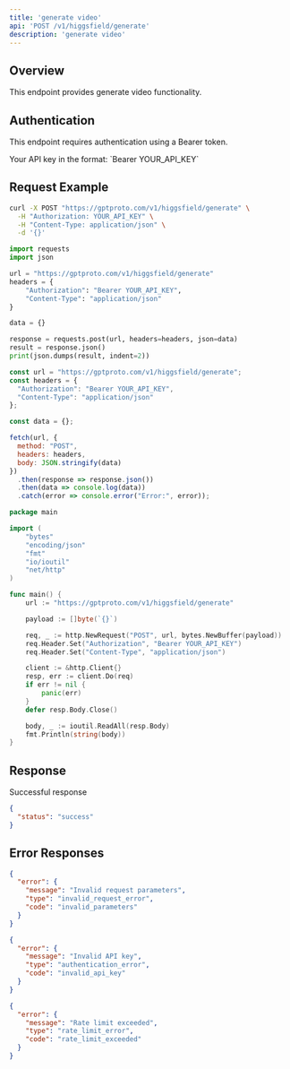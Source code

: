 ```yaml
---
title: 'generate video'
api: 'POST /v1/higgsfield/generate'
description: 'generate video'
---
```


## Overview

This endpoint provides generate video functionality.

## Authentication

This endpoint requires authentication using a Bearer token.

<ParamField header="Authorization" type="string" required>
  Your API key in the format: `Bearer YOUR_API_KEY`
</ParamField>

## Request Example

<CodeGroup>

```bash cURL
curl -X POST "https://gptproto.com/v1/higgsfield/generate" \
  -H "Authorization: YOUR_API_KEY" \
  -H "Content-Type: application/json" \
  -d '{}'
```

```python Python
import requests
import json

url = "https://gptproto.com/v1/higgsfield/generate"
headers = {
    "Authorization": "Bearer YOUR_API_KEY",
    "Content-Type": "application/json"
}

data = {}

response = requests.post(url, headers=headers, json=data)
result = response.json()
print(json.dumps(result, indent=2))
```

```javascript JavaScript
const url = "https://gptproto.com/v1/higgsfield/generate";
const headers = {
  "Authorization": "Bearer YOUR_API_KEY",
  "Content-Type": "application/json"
};

const data = {};

fetch(url, {
  method: "POST",
  headers: headers,
  body: JSON.stringify(data)
})
  .then(response => response.json())
  .then(data => console.log(data))
  .catch(error => console.error("Error:", error));
```

```go Go
package main

import (
    "bytes"
    "encoding/json"
    "fmt"
    "io/ioutil"
    "net/http"
)

func main() {
    url := "https://gptproto.com/v1/higgsfield/generate"

    payload := []byte(`{}`)

    req, _ := http.NewRequest("POST", url, bytes.NewBuffer(payload))
    req.Header.Set("Authorization", "Bearer YOUR_API_KEY")
    req.Header.Set("Content-Type", "application/json")

    client := &http.Client{}
    resp, err := client.Do(req)
    if err != nil {
        panic(err)
    }
    defer resp.Body.Close()

    body, _ := ioutil.ReadAll(resp.Body)
    fmt.Println(string(body))
}
```

</CodeGroup>

## Response

<ResponseField name="Success" type="200">
  Successful response

```json
{
  "status": "success"
}
```
</ResponseField>

## Error Responses

<ResponseExample>

```json 400 - Bad Request
{
  "error": {
    "message": "Invalid request parameters",
    "type": "invalid_request_error",
    "code": "invalid_parameters"
  }
}
```

```json 401 - Unauthorized
{
  "error": {
    "message": "Invalid API key",
    "type": "authentication_error",
    "code": "invalid_api_key"
  }
}
```

```json 429 - Rate Limit Exceeded
{
  "error": {
    "message": "Rate limit exceeded",
    "type": "rate_limit_error",
    "code": "rate_limit_exceeded"
  }
}
```

</ResponseExample>


